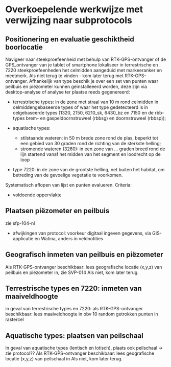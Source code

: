 # Overkoepelende werkwijze met verwijzing naar subprotocols

```{=html}
<!--
Geef hier een overzicht van de stappen van het project protocol.
De verschillende stappen moeten verduidelijkt worden met criteria en richtlijnen wanneer wat moet uitgevoerd worden.
Bijvoorbeeld:
Ga naar de te monitoren locatie.
Volg subprotocol A `<protocol-code>_YYYY.NN` om te bepalen of de locatie tot de doelpopulatie die men wil monitoren behoort (eerste bezoek) of nog steeds behoort (herhaald bezoek).
Volg subprotocol B `<protocol-code>_YYYY.NN` waarin de staalnameprocedure wordt uitgelegd.
Volg subprotocol C `<protocol-code>_YYYY.NN` waarin labo-analyse wordt uitgelegd.

De doelstelling is om de subprotocols te organiseren in een coherent hoofd protocol waarin ontbrekende elementen aangevuld worden die niet in de subprotocols staan, zoals wanneer een bepaald subprotocol wel of niet wordt uitgevoerd, of kleine extra stappen die geen eigen subprotocol vereisen.
-->
```

## Positionering en evaluatie geschiktheid boorlocatie

Navigeer naar steekproefeenheid met behulp van RTK-GPS-ontvanger of de GPS_ontvanger van je tablet of smartphone lokaliseer in terrestrische en 7220 steekproefeenheden het celmidden aangeduid met markeeranker en meetmerk.
Als niet terug te vinden - kom later terug met RTK-GPS-ontvanger.
Afhankelijk van type beschik je over een set van punten waar peilbuis en piëzometer kunnen geïnstalleeerd worden, deze zijn via desktop-analyse of analyse ter plaatse reeds gegenereerd:

-   terrestrische types: in de zone met straal van 10 m rond celmidden in celmiddengebaseerde types of waar het type gedetecteerd is in celgebaseerde types (1320, 2150, 6210_sk, 6430_bz en 7150 en de rbb-types brem- en gaspeldoornstruweel (rbbsg) en doornstruweel (rbbsp));

-   aquatische types:

    -   stilstaande wateren: in 50 m brede zone rond de plas, beperkt tot een gebied van 30 graden rond de richting van de sterkste helling;
    -   stromende wateren (3260): in een zone van ... graden breed rond de lijn startend vanaf het midden van het segment en loodrecht op de loop

-   type 7220: in de zone van de grootste helling, net buiten het habitat, om betreding van de gevoelige vegetatie te voorkomen.

Systematisch aflopen van lijst en punten evalueren.
Criteria:

-   voldoende oppervlakte

## Plaatsen piëzometer en peilbuis

zie sfp-104-nl

-   afwijkingen van protocol: voorkeur digitaal ingeven gegevens, via GIS-applicatie en Watina, anders in veldnotities

## Geografisch inmeten van peilbuis en piëzometer

Als RTK-GPS-ontvanger beschikbaar: lees geografische locatie (x,y,z) van peilbuis en piëzometer in, zie SVP-014 Als niet, kom later terug.

## Terrestrische types en 7220: inmeten van maaiveldhoogte

in geval van terrestrische types en 7220: als RTK-GPS-ontvanger beschikbaar: lees maaiveldhoogte in obv 10 random getrokken punten in rastercel

## Aquatische types: plaatsen van peilschaal

In geval van aquatische types (lentisch en lotisch), plaats ook peilschaal -\> zie protocol??
Als RTK-GPS-ontvanger beschikbaar: lees geografische locatie (x,y,z) van peilschaal in Als niet, kom later terug.

